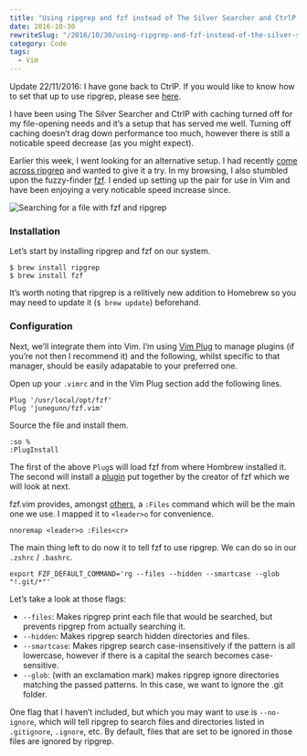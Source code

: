 ```yaml
---
title: "Using ripgrep and fzf instead of The Silver Searcher and CtrlP in Vim"
date: 2016-10-30
rewriteSlug: "/2016/10/30/using-ripgrep-and-fzf-instead-of-the-silver-searcher-and-ctrlp-in-vim/"
category: Code
tags:
  - Vim
---
```


Update 22/11/2016: I have gone back to CtrlP. If you would like to know how to set that up to use ripgrep, please see [here](http://elliotekj.com/2016/11/22/setup-ctrlp-to-use-ripgrep-in-vim/).

I have been using The Silver Searcher and CtrlP with caching turned off for my file-opening needs and it’s a setup that has served me well. Turning off caching doesn’t drag down performance too much, however there is still a noticable speed decrease (as you might expect).

Earlier this week, I went looking for an alternative setup. I had recently [come across ripgrep](http://blog.burntsushi.net/ripgrep/) and wanted to give it a try. In my browsing, I also stumbled upon the fuzzy-finder [fzf](https://github.com/junegunn/fzf). I ended up setting up the pair for use in Vim and have been enjoying a very noticable speed increase since.

![Searching for a file with fzf and ripgrep](./fzf.gif)

### Installation

Let’s start by installing ripgrep and fzf on our system.

```
$ brew install ripgrep
$ brew install fzf
```

It’s worth noting that ripgrep is a relitively new addition to Homebrew so you may need to update it (`$ brew update`) beforehand.

### Configuration

Next, we’ll integrate them into Vim. I’m using [Vim Plug](https://github.com/junegunn/vim-plug) to manage plugins (if you’re not then I recommend it) and the following, whilst specific to that manager, should be easily adapatable to your preferred one.

Open up your `.vimrc` and in the Vim Plug section add the following lines.

```vim
Plug '/usr/local/opt/fzf'
Plug 'junegunn/fzf.vim'
```

Source the file and install them.

```vim
:so %
:PlugInstall
```

The first of the above `Plug`s will load fzf from where Hombrew installed it. The second will install a [plugin](https://github.com/junegunn/fzf.vim) put together by the creator of fzf which we will look at next.

fzf.vim provides, amongst [others](https://github.com/junegunn/fzf.vim#commands), a `:Files` command which will be the main one we use. I mapped it to `<leader>o` for convenience.

```vim
nnoremap <leader>o :Files<cr>
```

The main thing left to do now it to tell fzf to use ripgrep. We can do so in our `.zshrc` / `.bashrc`.

```
export FZF_DEFAULT_COMMAND='rg --files --hidden --smartcase --glob "!.git/*"'
```

Let’s take a look at those flags:

- `--files`: Makes ripgrep print each file that would be searched, but prevents ripgrep from actually searching it.
- `--hidden`: Makes ripgrep search hidden directories and files.
- `--smartcase`: Makes ripgrep search case-insensitively if the pattern is all lowercase, however if there is a capital the search becomes case-sensitive.
- `--glob`: (with an exclamation mark) makes ripgrep ignore directories matching the passed patterns. In this case, we want to ignore the .git folder.

One flag that I haven’t included, but which you may want to use is `--no-ignore`, which will tell ripgrep to search files and directories listed in `.gitignore`, `.ignore`, etc. By default, files that are set to be ignored in those files are ignored by ripgrep.
  
